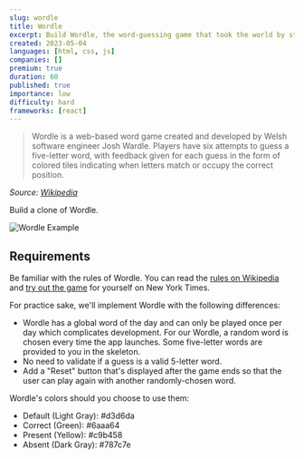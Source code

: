 ```yaml
---
slug: wordle
title: Wordle
excerpt: Build Wordle, the word-guessing game that took the world by storm
created: 2023-05-04
languages: [html, css, js]
companies: []
premium: true
duration: 60
published: true
importance: low
difficulty: hard
frameworks: [react]
---
```


> Wordle is a web-based word game created and developed by Welsh software engineer Josh Wardle. Players have six attempts to guess a five-letter word, with feedback given for each guess in the form of colored tiles indicating when letters match or occupy the correct position.

_Source: [Wikipedia](https://en.wikipedia.org/wiki/Wordle)_

Build a clone of Wordle.

![Wordle Example](/img/questions/wordle/wordle-example.png)

## Requirements

Be familiar with the rules of Wordle. You can read the [rules on Wikipedia](https://en.wikipedia.org/wiki/Wordle) and [try out the game](https://www.nytimes.com/games/wordle/index.html) for yourself on New York Times.

For practice sake, we'll implement Wordle with the following differences:

- Wordle has a global word of the day and can only be played once per day which complicates development. For our Wordle, a random word is chosen every time the app launches. Some five-letter words are provided to you in the skeleton.
- No need to validate if a guess is a valid 5-letter word.
- Add a "Reset" button that's displayed after the game ends so that the user can play again with another randomly-chosen word.

Wordle's colors should you choose to use them:

- Default (Light Gray): #d3d6da
- Correct (Green): #6aaa64
- Present (Yellow): #c9b458
- Absent (Dark Gray): #787c7e

